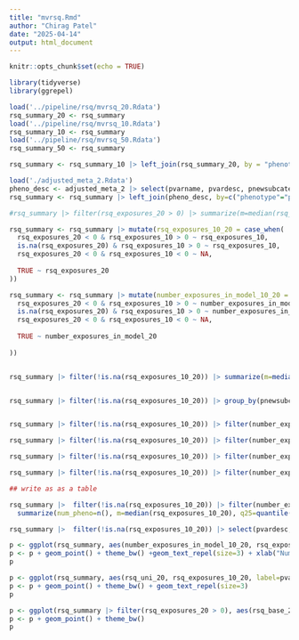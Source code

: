 ```yaml
---
title: "mvrsq.Rmd"
author: "Chirag Patel"
date: "2025-04-14"
output: html_document
---
```


```r
knitr::opts_chunk$set(echo = TRUE)
```

```r
library(tidyverse)
library(ggrepel)
```

```r
load('../pipeline/rsq/mvrsq_20.Rdata')
rsq_summary_20 <- rsq_summary
load('../pipeline/rsq/mvrsq_10.Rdata')
rsq_summary_10 <- rsq_summary
load('../pipeline/rsq/mvrsq_50.Rdata')
rsq_summary_50 <- rsq_summary

rsq_summary <- rsq_summary_10 |> left_join(rsq_summary_20, by = "phenotype", suffix = c("_10", "_20")) 

```


```r
load('./adjusted_meta_2.Rdata')
pheno_desc <- adjusted_meta_2 |> select(pvarname, pvardesc, pnewsubcategory) |> unique()
rsq_summary <- rsq_summary |> left_join(pheno_desc, by=c("phenotype"="pvarname"))

#rsq_summary |> filter(rsq_exposures_20 > 0) |> summarize(m=median(rsq_exposures_20), q25=quantile(rsq_exposures_20, probs=.25), q75=quantile(rsq_exposures_20, probs=.75))

```


```r
rsq_summary <- rsq_summary |> mutate(rsq_exposures_10_20 = case_when(
  rsq_exposures_20 < 0 & rsq_exposures_10 > 0 ~ rsq_exposures_10,
  is.na(rsq_exposures_20) & rsq_exposures_10 > 0 ~ rsq_exposures_10,
  rsq_exposures_20 < 0 & rsq_exposures_10 < 0 ~ NA,
  
  TRUE ~ rsq_exposures_20
))

rsq_summary <- rsq_summary |> mutate(number_exposures_in_model_10_20 = case_when(
  rsq_exposures_20 < 0 & rsq_exposures_10 > 0 ~ number_exposures_in_model_10,
  is.na(rsq_exposures_20) & rsq_exposures_10 > 0 ~ number_exposures_in_model_10,
  rsq_exposures_20 < 0 & rsq_exposures_10 < 0 ~ NA,
  
  TRUE ~ number_exposures_in_model_20
  
))



```

```r
rsq_summary |> filter(!is.na(rsq_exposures_10_20)) |> summarize(m=median(rsq_exposures_10_20), q25=quantile(rsq_exposures_10_20, probs=.25), q75=quantile(rsq_exposures_10_20, probs=.75))


rsq_summary |> filter(!is.na(rsq_exposures_10_20)) |> group_by(pnewsubcategory) |> summarize(m=median(rsq_exposures_10_20), q25=quantile(rsq_exposures_10_20, probs=.25), q75=quantile(rsq_exposures_10_20, probs=.75))


rsq_summary |> filter(!is.na(rsq_exposures_10_20)) |> filter(number_exposures_in_model_20 == 20)  |> summarize(m=median(rsq_exposures_10_20), q25=quantile(rsq_exposures_10_20, probs=.25), q75=quantile(rsq_exposures_10_20, probs=.75))

rsq_summary |> filter(!is.na(rsq_exposures_10_20)) |> filter(number_exposures_in_model_20 == 20)  |> summarize(m=median(rsq_exposures_10_20), q25=quantile(rsq_exposures_10_20, probs=.25), q75=quantile(rsq_exposures_10_20, probs=.75)) 

rsq_summary |> filter(!is.na(rsq_exposures_10_20)) |> filter(number_exposures_in_model_20 == 20) |> ggplot() + aes(rsq_exposures_10_20) + geom_histogram() 

rsq_summary |> filter(!is.na(rsq_exposures_10_20)) |> filter(number_exposures_in_model_20 == 20) |> group_by(pnewsubcategory) |> summarize(m=median(rsq_exposures_10_20), q25=quantile(rsq_exposures_10_20, probs=.25), q75=quantile(rsq_exposures_10_20, probs=.75))

## write as as a table

rsq_summary |>  filter(!is.na(rsq_exposures_10_20)) |> filter(number_exposures_in_model_20 == 20) |> group_by(pnewsubcategory) |> 
  summarize(num_pheno=n(), m=median(rsq_exposures_10_20), q25=quantile(rsq_exposures_10_20, probs=.25), q75=quantile(rsq_exposures_10_20, probs=.75), qmax=quantile(rsq_exposures_10_20, probs=1)) |> write_csv("./pcategory_rsq.csv")

rsq_summary |>  filter(!is.na(rsq_exposures_10_20)) |> select(pvardesc, phenotype, number_exposures_in_model_20,rsq_exposures_10_20 ) |> write_csv("./pheno_rsq.csv")


```

```r
p <- ggplot(rsq_summary, aes(number_exposures_in_model_10_20, rsq_exposures_10_20*100, label=pvardesc))
p <- p + geom_point() + theme_bw() +geom_text_repel(size=3) + xlab("Number of Exposures in Model") + ylab("R-squared*100")
p

p <- ggplot(rsq_summary, aes(rsq_uni_20, rsq_exposures_10_20, label=pvardesc))
p <- p + geom_point() + theme_bw() + geom_text_repel(size=3)
p

p <- ggplot(rsq_summary |> filter(rsq_exposures_20 > 0), aes(rsq_base_20, rsq_base_20+rsq_exposures_20))
p <- p + geom_point() + theme_bw() 
p


```
